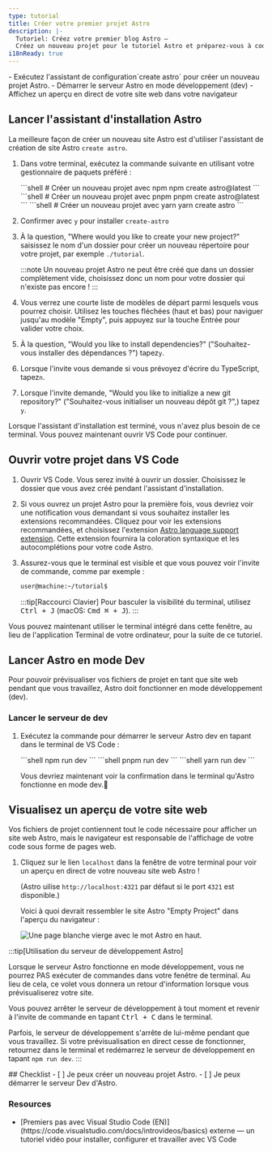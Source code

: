 ```yaml
---
type: tutorial
title: Créer votre premier projet Astro
description: |-
  Tutoriel: Créez votre premier blog Astro —
  Créez un nouveau projet pour le tutoriel Astro et préparez-vous à coder
i18nReady: true
---
```




<PreCheck>
  - Exécutez l'assistant de configuration`create astro` pour créer un nouveau projet Astro.
  - Démarrer le serveur Astro en mode développement (dev)
  - Affichez un aperçu en direct de votre site web dans votre navigateur
</PreCheck>

## Lancer l'assistant d'installation Astro

La meilleure façon de créer un nouveau site Astro est d'utiliser l'assistant de création de site Astro `create astro`.

1. Dans votre terminal, exécutez la commande suivante en utilisant votre gestionnaire de paquets préféré :

    <PackageManagerTabs>
      <Fragment slot="npm">
      ```shell
      # Créer un nouveau projet avec npm
      npm create astro@latest
      ```
      </Fragment>
      <Fragment slot="pnpm">
      ```shell
      # Créer un nouveau projet avec pnpm
      pnpm create astro@latest
      ```
      </Fragment>
      <Fragment slot="yarn">
      ```shell
      # Créer un nouveau projet avec  yarn
      yarn create astro
      ```
      </Fragment>
    </PackageManagerTabs>

2. Confirmer avec `y` pour installer `create-astro`
3. À la question, "Where would you like to create your new project?" saisissez le nom d'un dossier pour créer un nouveau répertoire pour votre projet, par exemple `./tutorial`.

    :::note
    Un nouveau projet Astro ne peut être créé que dans un dossier complètement vide, choisissez donc un nom pour votre dossier qui n'existe pas encore !
    :::

4. Vous verrez une courte liste de modèles de départ parmi lesquels vous pourrez choisir. Utilisez les touches fléchées (haut et bas) pour naviguer jusqu'au modèle "Empty", puis appuyez sur la touche Entrée pour valider votre choix. 

5. À la question, "Would you like to install dependencies?" ("Souhaitez-vous installer des dépendances ?") tapez`y`.

6. Lorsque l'invite vous demande si vous prévoyez d'écrire du TypeScript, tapez`n`. 

7. Lorsque l'invite demande, "Would you like to initialize a new git repository?" ("Souhaitez-vous initialiser un nouveau dépôt git ?",) tapez `y`.

Lorsque l'assistant d'installation est terminé, vous n'avez plus besoin de ce terminal. Vous pouvez maintenant ouvrir VS Code pour continuer.

## Ouvrir votre projet dans VS Code

1. Ouvrir VS Code. Vous serez invité à ouvrir un dossier. Choisissez le dossier que vous avez créé pendant l'assistant d'installation.

2. Si vous ouvrez un projet Astro pour la première fois, vous devriez voir une notification vous demandant si vous souhaitez installer les extensions recommandées. Cliquez pour voir les extensions recommandées, et choisissez l'extension [Astro language support extension](https://marketplace.visualstudio.com/items?itemName=astro-build.astro-vscode). Cette extension fournira la coloration syntaxique et les autocomplétions pour votre code Astro.

3. Assurez-vous que le terminal est visible et que vous pouvez voir l'invite de commande, comme par exemple :

    ```sh
    user@machine:~/tutorial$
    ```

    :::tip[Raccourci Clavier]
    Pour basculer la visibilité du terminal, utilisez <kbd>Ctrl + J</kbd> (macOS: <kbd>Cmd ⌘ + J</kbd>).
    :::

Vous pouvez maintenant utiliser le terminal intégré dans cette fenêtre, au lieu de l'application Terminal de votre ordinateur, pour la suite de ce tutoriel.



## Lancer Astro en mode Dev

Pour pouvoir prévisualiser vos fichiers de projet en tant que site web pendant que vous travaillez, Astro doit fonctionner en mode développement (dev).

### Lancer le serveur de dev

1. Exécutez la commande pour démarrer le serveur Astro dev en tapant dans le terminal de VS Code :

    <PackageManagerTabs>
      <Fragment slot="npm">
      ```shell
      npm run dev
      ```
      </Fragment>
      <Fragment slot="pnpm">
      ```shell
      pnpm run dev
      ```
      </Fragment>
      <Fragment slot="yarn">
      ```shell
      yarn run dev
      ```
      </Fragment>
    </PackageManagerTabs>

    Vous devriez maintenant voir la confirmation dans le terminal qu'Astro fonctionne en mode dev.🚀

## Visualisez un aperçu de votre site web

Vos fichiers de projet contiennent tout le code nécessaire pour afficher un site web Astro, mais le navigateur est responsable de l'affichage de votre code sous forme de pages web.

1. Cliquez sur le lien `localhost` dans la fenêtre de votre terminal pour voir un aperçu en direct de votre nouveau site web Astro !

    (Astro uilise `http://localhost:4321` par défaut si le port `4321` est disponible.)

    Voici à quoi devrait ressembler le site Astro "Empty Project" dans l'aperçu du navigateur :

    ![Une page blanche vierge avec le mot Astro en haut.](/tutorial/minimal.png)

:::tip[Utilisation du serveur de développement Astro]

Lorsque le serveur Astro fonctionne en mode développement, vous ne pourrez PAS exécuter de commandes dans votre fenêtre de terminal. Au lieu de cela, ce volet vous donnera un retour d'information lorsque vous prévisualiserez votre site.

Vous pouvez arrêter le serveur de développement à tout moment et revenir à l'invite de commande en tapant <kbd>Ctrl + C</kbd> dans le terminal.

Parfois, le serveur de développement s'arrête de lui-même pendant que vous travaillez. Si votre prévisualisation en direct cesse de fonctionner, retournez dans le terminal et redémarrez le serveur de développement en tapant `npm run dev`.
:::

<Box icon="check-list">
## Checklist

<Checklist>
- [ ] Je peux créer un nouveau projet Astro.
- [ ] Je peux démarrer le serveur Dev d'Astro.
</Checklist>
</Box>

### Resources

- <p>[Premiers pas avec Visual Studio Code (EN)](https://code.visualstudio.com/docs/introvideos/basics) <Badge>externe</Badge> — un tutoriel vidéo pour installer, configurer et travailler avec VS Code</p>
